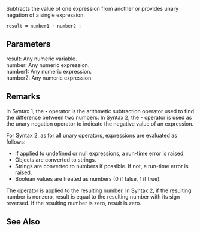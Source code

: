 Subtracts the value of one expression from another or provides unary negation of a single expression.

 result '''=''' number1 '''-''' number2 ;

==Parameters==
; result: Any numeric variable.
; number: Any numeric expression.
; number1: Any numeric expression.
; number2: Any numeric expression.

==Remarks==
In Syntax 1, the '''-''' operator is the arithmetic subtraction operator used to find the difference between two numbers. In Syntax 2, the '''-''' operator is used as the unary negation operator to indicate the negative value of an expression.

For Syntax 2, as for all unary operators, expressions are evaluated as follows:

* If applied to undefined or null expressions, a run-time error is raised.
* Objects are converted to strings.
* Strings are converted to numbers if possible. If not, a run-time error is raised.
* Boolean values are treated as numbers (0 if false, 1 if true).
The operator is applied to the resulting number. In Syntax 2, if the resulting number is nonzero, result is equal to the resulting number with its sign reversed. If the resulting number is zero, result is zero.


==See Also==

              

              

              
